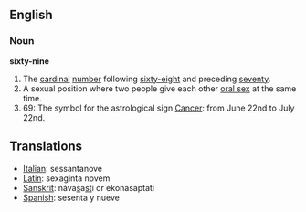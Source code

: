 ==English==
=== Noun ===
'''sixty-nine'''

# The [[cardinal]] [[number]] following [[sixty-eight]] and preceding [[seventy]].
# A sexual position where two people give each other [[oral sex]] at the same time.
# 69: The symbol for the astrological sign [[Cancer]]: from June 22nd to July 22nd.

==Translations==
*[[Italian]]: sessantanove
*[[Latin]]: sexaginta novem
*[[Sanskrit]]: náva<u>s</u>a<u>st</u>i or ekonasaptatí
*[[Spanish]]: sesenta y nueve